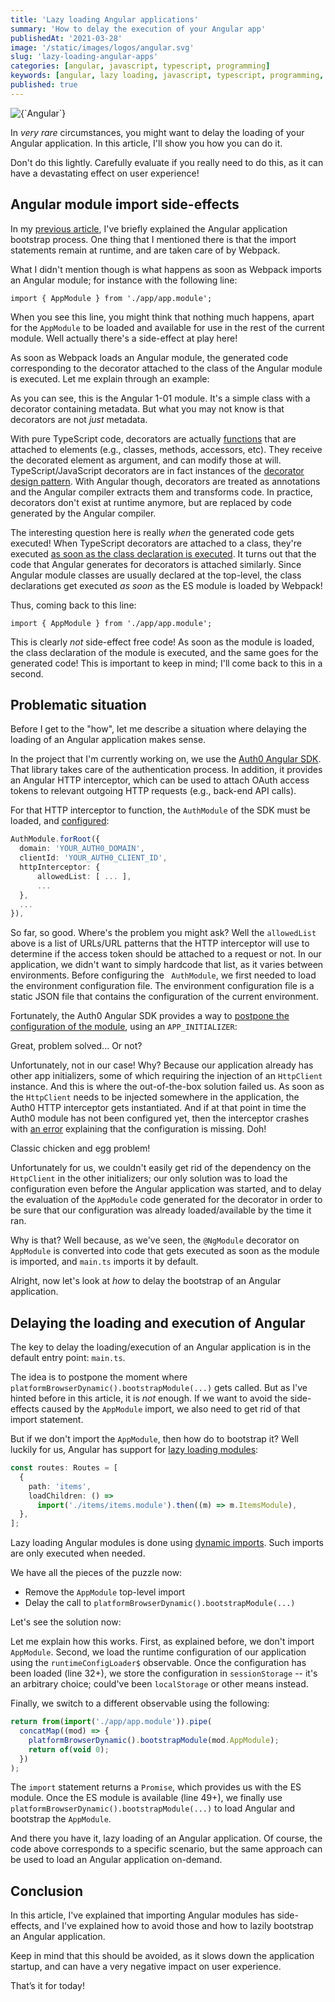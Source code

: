 ```yaml
---
title: 'Lazy loading Angular applications'
summary: 'How to delay the execution of your Angular app'
publishedAt: '2021-03-28'
image: '/static/images/logos/angular.svg'
slug: 'lazy-loading-angular-apps'
categories: [angular, javascript, typescript, programming]
keywords: [angular, lazy loading, javascript, typescript, programming, coding]
published: true
---
```


<BlogPostCenteredContent>
  <Image
    alt={`Angular`}
    src={`/static/images/logos/angular.svg`}
    width={400}
    height={400}
    priority
  />
</BlogPostCenteredContent>

In _very rare_ circumstances, you might want to delay the loading of your Angular application. In this article, I'll show you how you can do it.

<BlogPostWarning>
  Don't do this lightly. Carefully evaluate if you really need to do this, as it
  can have a devastating effect on user experience!
</BlogPostWarning>

## Angular module import side-effects

In my [previous article](/blog/2021-03-28-angular-application-bootstrap), I've briefly explained the Angular application bootstrap process. One thing that I mentioned there is that the import statements remain at runtime, and are taken care of by Webpack.

What I didn't mention though is what happens as soon as Webpack imports an Angular module; for instance with the following line:

```
import { AppModule } from './app/app.module';
```

When you see this line, you might think that nothing much happens, apart for the `AppModule` to be loaded and available for use in the rest of the current module. Well actually there's a side-effect at play here!

As soon as Webpack loads an Angular module, the generated code corresponding to the decorator attached to the class of the Angular module is executed. Let me explain through an example:

<Gist gistLink="dsebastien/a49991134c264c83c8ebfeb11ab54940" />

As you can see, this is the Angular 1-01 module. It's a simple class with a decorator containing metadata. But what you may not know is that decorators are not _just_ metadata.

With pure TypeScript code, decorators are actually [functions](https://www.typescriptlang.org/docs/handbook/decorators.html) that are attached to elements (e.g., classes, methods, accessors, etc). They receive the decorated element as argument, and can modify those at will. TypeScript/JavaScript decorators are in fact instances of the [decorator design pattern](https://en.wikipedia.org/wiki/Decorator_pattern). With Angular though, decorators are treated as annotations and the Angular compiler extracts them and transforms code. In practice, decorators don't exist at runtime anymore, but are replaced by code generated by the Angular compiler.

The interesting question here is really _when_ the generated code gets executed! When TypeScript decorators are attached to a class, they're executed [as soon as the class declaration is executed](https://stackoverflow.com/questions/50182601/when-does-decorator-code-execute). It turns out that the code that Angular generates for decorators is attached similarly. Since Angular module classes are usually declared at the top-level, the class declarations get executed _as soon_ as the ES module is loaded by Webpack!

Thus, coming back to this line:

```
import { AppModule } from './app/app.module';
```

This is clearly _not_ side-effect free code! As soon as the module is loaded, the class declaration of the module is executed, and the same goes for the generated code! This is important to keep in mind; I'll come back to this in a second.

## Problematic situation

Before I get to the "how", let me describe a situation where delaying the loading of an Angular application makes sense.

In the project that I'm currently working on, we use the [Auth0 Angular SDK](https://github.com/auth0/auth0-angular). That library takes care of the authentication process. In addition, it provides an Angular HTTP interceptor, which can be used to attach OAuth access tokens to relevant outgoing HTTP requests (e.g., back-end API calls).

For that HTTP interceptor to function, the `AuthModule` of the SDK must be loaded, and [configured](https://github.com/auth0/auth0-angular#configure-authhttpinterceptor-to-attach-access-tokens):

```typescript
AuthModule.forRoot({
  domain: 'YOUR_AUTH0_DOMAIN',
  clientId: 'YOUR_AUTH0_CLIENT_ID',
  httpInterceptor: {
      allowedList: [ ... ],
      ...
  },
  ...
}),
```

So far, so good. Where's the problem you might ask? Well the `allowedList` above is a list of URLs/URL patterns that the HTTP interceptor will use to determine if the access token should be attached to a request or not. In our application, we didn't want to simply hardcode that list, as it varies between environments. Before configuring the ` AuthModule`, we first needed to load the environment configuration file. The environment configuration file is a static JSON file that contains the configuration of the current environment.

Fortunately, the Auth0 Angular SDK provides a way to [postpone the configuration of the module](https://github.com/auth0/auth0-angular#dynamic-configuration), using an `APP_INITIALIZER`:

<Gist gistLink="dsebastien/b3e0d7e39437e5a1c589f02436d25252" />

Great, problem solved... Or not?

Unfortunately, not in our case! Why? Because our application already has other app initializers, some of which requiring the injection of an `HttpClient` instance. And this is where the out-of-the-box solution failed us. As soon as the `HttpClient` needs to be injected somewhere in the application, the Auth0 HTTP interceptor gets instantiated. And if at that point in time the Auth0 module has not been configured yet, then the interceptor crashes with [an error](https://github.com/auth0/auth0-angular/issues/70) explaining that the configuration is missing. Doh!

Classic chicken and egg problem!

Unfortunately for us, we couldn't easily get rid of the dependency on the `HttpClient` in the other initializers; our only solution was to load the configuration even before the Angular application was started, and to delay the evaluation of the `AppModule` code generated for the decorator in order to be sure that our configuration was already loaded/available by the time it ran.

Why is that? Well because, as we've seen, the `@NgModule` decorator on `AppModule` is converted into code that gets executed as soon as the module is imported, and `main.ts` imports it by default.

Alright, now let's look at _how_ to delay the bootstrap of an Angular application.

## Delaying the loading and execution of Angular

The key to delay the loading/execution of an Angular application is in the default entry point: `main.ts`.

The idea is to postpone the moment where `platformBrowserDynamic().bootstrapModule(...)` gets called. But as I've hinted before in this article, it is _not_ enough. If we want to avoid the side-effects caused by the `AppModule` import, we also need to get rid of that import statement.

But if we don't import the `AppModule`, then how do to bootstrap it? Well luckily for us, Angular has support for [lazy loading modules](https://angular.io/guide/lazy-loading-ngmodules):

```typescript
const routes: Routes = [
  {
    path: 'items',
    loadChildren: () =>
      import('./items/items.module').then((m) => m.ItemsModule),
  },
];
```

Lazy loading Angular modules is done using [dynamic imports](https://developer.mozilla.org/en-US/docs/Web/JavaScript/Reference/Statements/import#dynamic_imports). Such imports are only executed when needed.

We have all the pieces of the puzzle now:

- Remove the `AppModule` top-level import
- Delay the call to `platformBrowserDynamic().bootstrapModule(...)`

Let's see the solution now:

<Gist gistLink="dsebastien/023f3b416553bbfd4e651290ffca2c43" />

Let me explain how this works. First, as explained before, we don't import `AppModule`. Second, we load the runtime configuration of our application using the `runtimeConfigLoader$` observable. Once the configuration has been loaded (line 32+), we store the configuration in `sessionStorage` -- it's an arbitrary choice; could've been `localStorage` or other means instead.

Finally, we switch to a different observable using the following:

```typescript
return from(import('./app/app.module')).pipe(
  concatMap((mod) => {
    platformBrowserDynamic().bootstrapModule(mod.AppModule);
    return of(void 0);
  })
);
```

The `import` statement returns a `Promise`, which provides us with the ES module. Once the ES module is available (line 49+), we finally use `platformBrowserDynamic().bootstrapModule(...)` to load Angular and bootstrap the `AppModule`.

And there you have it, lazy loading of an Angular application. Of course, the code above corresponds to a specific scenario, but the same approach can be used to load an Angular application on-demand.

## Conclusion

In this article, I've explained that importing Angular modules has side-effects, and I've explained how to avoid those and how to lazily bootstrap an Angular application.

Keep in mind that this should be avoided, as it slows down the application startup, and can have a very negative impact on user experience.

That’s it for today!

<BlogPostSignature />
